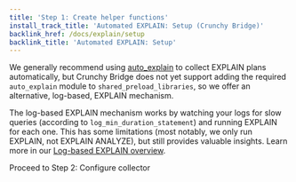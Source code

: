 ```yaml
---
title: 'Step 1: Create helper functions'
install_track_title: 'Automated EXPLAIN: Setup (Crunchy Bridge)'
backlink_href: /docs/explain/setup
backlink_title: 'Automated EXPLAIN: Setup'
---
```



We generally recommend using [auto_explain](https://pganalyze.com/docs/explain/setup/auto_explain) to collect
EXPLAIN plans automatically, but Crunchy Bridge does not yet support adding the required `auto_explain` module to
`shared_preload_libraries`, so we offer an alternative, log-based, EXPLAIN mechanism.

The log-based EXPLAIN mechanism works by watching your logs for slow queries (according to `log_min_duration_statement`)
and running EXPLAIN for each one. This has some limitations (most notably, we only run EXPLAIN, not EXPLAIN ANALYZE), but still
provides valuable insights. Learn more in our [Log-based EXPLAIN overview](https://pganalyze.com/docs/explain/setup/log_explain).

<MonitoringUserExplain username="application" />

<Link className='btn btn-success' to='02_enable_log_explain'>
  Proceed to Step 2: Configure collector
</Link>
